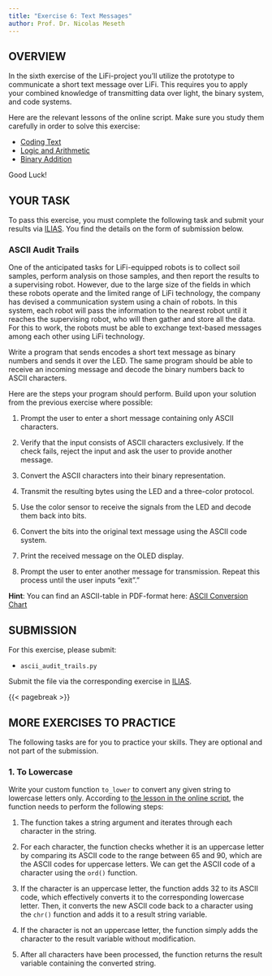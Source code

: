 ```yaml
---
title: "Exercise 6: Text Messages"
author: Prof. Dr. Nicolas Meseth
---
```


## OVERVIEW

In the sixth exercise of the LiFi-project you'll utilize the prototype to communicate a short text message over LiFi. This requires you to apply your combined knowledge of transmitting data over light, the binary system, and code systems.

Here are the relevant lessons of the online script. Make sure you study them carefully in order to solve this exercise:

-   [Coding Text](https://docs.lifi-project.de/lifi-project-part-1/text-messages/coding-text)
-   [Logic and Arithmetic](https://docs.lifi-project.de/lifi-project-part-1/text-messages/logic-and-arithmetic)
-   [Binary Addition](https://docs.lifi-project.de/lifi-project-part-1/text-messages/binary-addition)

Good Luck!

## YOUR TASK

To pass this exercise, you must complete the following task and submit your results via [ILIAS](https://lms.hs-osnabrueck.de). You find the details on the form of submission below.

### ASCII Audit Trails

One of the anticipated tasks for LiFi-equipped robots is to collect soil samples, perform analysis on those samples, and then report the results to a supervising robot. However, due to the large size of the fields in which these robots operate and the limited range of LiFi technology, the company has devised a communication system using a chain of robots. In this system, each robot will pass the information to the nearest robot until it reaches the supervising robot, who will then gather and store all the data. For this to work, the robots must be able to exchange text-based messages among each other using LiFi technology.

Write a program that sends encodes a short text message as binary numbers and sends it over the LED. The same program should be able to receive an incoming message and decode the binary numbers back to ASCII characters. 

Here are the steps your program should perform. Build upon your solution from the previous exercise where possible:

1.  Prompt the user to enter a short message containing only ASCII characters.

2.  Verify that the input consists of ASCII characters exclusively. If the check fails, reject the input and ask the user to provide another message.

3.  Convert the ASCII characters into their binary representation.

4.  Transmit the resulting bytes using the LED and a three-color protocol.

5.  Use the color sensor to receive the signals from the LED and decode them back into bits.

6.  Convert the bits into the original text message using the ASCII code system.

7.  Print the received message on the OLED display.

8.  Prompt the user to enter another message for transmission. Repeat this process until the user inputs "exit"."


**Hint**: You can find an ASCII-table in PDF-format here: [ASCII Conversion Chart](https://www.eecis.udel.edu/~amer/CISC651/ASCII-Conversion-Chart.pdf)

## SUBMISSION

For this exercise, please submit:

-   `ascii_audit_trails.py`

Submit the file via the corresponding exercise in [ILIAS](https://lms.hs-osnabrueck.de).

{{< pagebreak >}}

## MORE EXERCISES TO PRACTICE

The following tasks are for you to practice your skills. They are optional and not part of the submission.

### 1. To Lowercase

Write your custom function `to_lower` to convert any given string to lowercase letters only. According to [the lesson in the online script](https://docs.lifi-project.de/lifi-project-part-1/short-messages/text-processing), the function needs to perform the following steps:

1.  The function takes a string argument and iterates through each character in the string.

2.  For each character, the function checks whether it is an uppercase letter by comparing its ASCII code to the range between 65 and 90, which are the ASCII codes for uppercase letters. We can get the ASCII code of a character using the `ord()` function.

3.  If the character is an uppercase letter, the function adds 32 to its ASCII code, which effectively converts it to the corresponding lowercase letter. Then, it converts the new ASCII code back to a character using the `chr()` function and adds it to a result string variable.

4.  If the character is not an uppercase letter, the function simply adds the character to the result variable without modification.

5.  After all characters have been processed, the function returns the result variable containing the converted string.